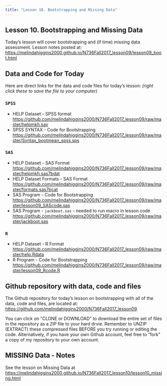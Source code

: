 ```yaml
---
title: "Lesson 10. Bootstrapping and Missing Data"
---
```


## Lesson 10. Bootstrapping and Missing Data

Today's lesson will cover bootstrapping and (if time) missing data assessment. Lesson notes posted at: [https://melindahiggins2000.github.io/N736Fall2017_lesson09/lesson09_boot.html](https://melindahiggins2000.github.io/N736Fall2017_lesson09/lesson09_boot.html)

## Data and Code for Today

Here are direct links for the data and code files for today's lesson: _(right click these to save the file to your computer)_

### `SPSS`

* HELP Dataset - SPSS format [https://github.com/melindahiggins2000/N736Fall2017_lesson09/raw/master/helpmkh.sav](https://github.com/melindahiggins2000/N736Fall2017_lesson09/raw/master/helpmkh.sav)
* SPSS SYNTAX - Code for Bootstrapping [https://github.com/melindahiggins2000/N736Fall2017_lesson09/raw/master/Syntax_bootmean_spss.sps](https://github.com/melindahiggins2000/N736Fall2017_lesson09/raw/master/Syntax_bootmean_spss.sps)
    
### `SAS`

* HELP Dataset - SAS Format [https://github.com/melindahiggins2000/N736Fall2017_lesson09/raw/master/helpmkh.sas7bdat](https://github.com/melindahiggins2000/N736Fall2017_lesson09/raw/master/helpmkh.sas7bdat)
* HELP Dataset Formats - SAS Format [https://github.com/melindahiggins2000/N736Fall2017_lesson09/raw/master/formats.sas7bcat](https://github.com/melindahiggins2000/N736Fall2017_lesson09/raw/master/formats.sas7bcat)
* SAS Program - Code for Bootstrapping [https://github.com/melindahiggins2000/N736Fall2017_lesson09/raw/master/lesson09_SAScode.sas](https://github.com/melindahiggins2000/N736Fall2017_lesson09/raw/master/lesson09_SAScode.sas)
* SAS Program - `jackboot.sas` - needed to run macro in lesson code [https://github.com/melindahiggins2000/N736Fall2017_lesson09/raw/master/jackboot.sas](https://github.com/melindahiggins2000/N736Fall2017_lesson09/raw/master/jackboot.sas)
    
### `R`

* HELP Dataset - R Format [https://github.com/melindahiggins2000/N736Fall2017_lesson09/raw/master/help.Rdata](https://github.com/melindahiggins2000/N736Fall2017_lesson09/raw/master/help.Rdata)
* R Program - Code for Bootstrapping [https://github.com/melindahiggins2000/N736Fall2017_lesson09/raw/master/lesson09_Rcode.R](https://github.com/melindahiggins2000/N736Fall2017_lesson09/raw/master/lesson09_Rcode.R)

## Github repository with data, code and files

The Github repository for today's lesson on bootstrapping with all of the data, code and files, are located at:
[https://github.com/melindahiggins2000/N736Fall2017_lesson09](https://github.com/melindahiggins2000/N736Fall2017_lesson09).

You can click on "CLONE or DOWNLOAD" to download the entire set of files in the repository as a ZIP file to your hard drvie. Remember to UNZIP (EXTRACT) these compressed files BEFORE you try running or editing the code. Alternatively, if you have your own Github account, feel free to "fork" a copy of my repository to your own account.

## MISSING Data - Notes

See the lesson on Missing Data at [https://melindahiggins2000.github.io/N736Fall2017_lesson10/lesson10_missing.html](https://melindahiggins2000.github.io/N736Fall2017_lesson10/lesson10_missing.html)

